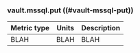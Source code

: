 ### vault.mssql.put ((#vault-mssql-put))

Metric type | Units | Description
----------- | ----- | -----------
BLAH     | BLAH    | BLAH